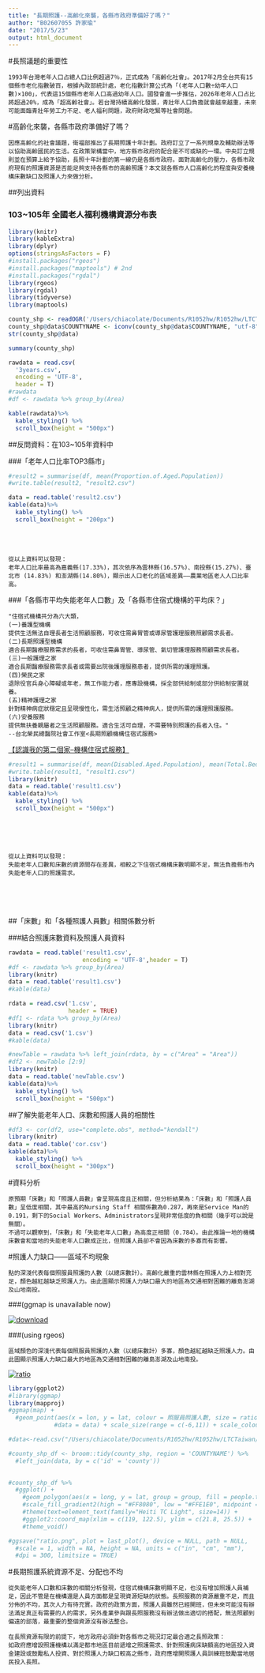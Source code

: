 ```yaml
---
title: "長期照護--高齡化來襲，各縣市政府準備好了嗎？"
author: "B02607055 許家瑜"
date: "2017/5/23"
output: html_document
---
```


#長照議題的重要性

    1993年台灣老年人口占總人口比例超過7％，正式成為「高齡化社會」。2017年2月全台共有15個縣市老化指數破百，根據內政部統計處，老化指數計算公式為「(老年人口數÷幼年人口數)×100」，代表這15個縣市老年人口高過幼年人口。國發會進一步推估，2026年老年人口占比將超過20%，成為「超高齡社會」。若台灣持續高齡化發展，青壯年人口負擔就會越來越重，未來可能面臨青壯年勞工力不足、老人福利問題，政府財政吃緊等社會問題。
    
#高齡化來襲，各縣市政府準備好了嗎？

    因應高齡化的社會議題，衛福部推出了長期照護十年計劃。政府訂立了一系列規章及輔助辦法等以協助高齡國民的生活。在政策架構當中，地方縣市政府的配合是不可或缺的一環。中央訂立規則並在預算上給予協助，長照十年計劃的第一線仍是各縣市政府。面對高齡化的壓力，各縣市政府現有的照護資源是否能足夠支持各縣市的高齡照護？本文就各縣市人口高齡化的程度與安養機構床數缺口及照護人力來做分析。

##列出資料

### 103~105年 全國老人福利機構資源分布表


```r
library(knitr)
library(kableExtra)
library(dplyr)
options(stringsAsFactors = F)
#install.packages("rgeos")
#install.packages("maptools") # 2nd
#install.packages("rgdal")
library(rgeos)
library(rgdal)
library(tidyverse)
library(maptools)

```





```r
county_shp <- readOGR('/Users/chiacolate/Documents/R1052hw/R1052hw/LTCTaiwan/shapefiles', layer = "county", encoding = 'utf-8', stringsAsFactors = F)
county_shp@data$COUNTYNAME <- iconv(county_shp@data$COUNTYNAME, "utf-8")
str(county_shp@data)

summary(county_shp)
```

```r
rawdata = read.csv(
  '3years.csv',
  encoding = 'UTF-8',
  header = T)
#rawdata
#df <- rawdata %>% group_by(Area)

kable(rawdata)%>%
  kable_styling() %>%
  scroll_box(height = "500px")
```


##反問資料：在103~105年資料中

###「老年人口比率TOP3縣市」

```r
#result2 = summarise(df, mean(Proportion.of.Aged.Population))
#write.table(result2, "result2.csv")

data = read.table('result2.csv')
kable(data)%>%
  kable_styling() %>%
  scroll_box(height = "200px")
```
<br>
<br>

    從以上資料可以發現：
    老年人口比率最高為嘉義縣(17.33%)，其次依序為雲林縣(16.57%)、南投縣(15.27%)、臺北市 (14.83%) 和澎湖縣(14.80%)，顯示出人口老化的區域差異——農業地區老人人口比率高。

###「各縣市平均失能老年人口數」及「各縣市住宿式機構的平均床？」

    "住宿式機構共分為六大類，
    (一)養護型機構
    提供生活無法自理長者生活照顧服務，可收住需鼻胃管或導尿管護理服務照顧需求長者。
    (二)長期照護型機構
    適合長期醫療服務需求的長者，可收住需鼻胃管、導尿管、氣切管護理服務照顧需求長者。
    (三)一般護理之家
    適合長期醫療服務需求長者或需要出院後護理服務患者，提供所需的護理照護。
    (四)榮民之家
    退除役官兵身心障礙或年老，無工作能力者，應專設機構，採全部供給制或部分供給制安置就養。
    (五)精神護理之家
    針對精神病症狀穩定且呈現慢性化，需生活照顧之精神病人，提供所需的護理照護服務。
    (六)安養服務
    提供無扶養親屬者之生活照顧服務。適合生活可自理，不需要特別照護的長者入住。"
    --台北榮民總醫院社會工作室<長期照顧機構住宿式服務>
    

<a href="http://www.sangha.tw/upload/magazine/%7BC1489C76-38EA-419B-97FF-384EB6FF7BF1%7D_p53-56%20%BB%7B%C3%D1%A5x%C6W%AA%F8%B7%D3%B8%EA%B7%BD.pdf" target="_blank">【認識我的第二個家--機構住宿式服務】</a>

```r
#result1 = summarise(df, mean(Disabled.Aged.Population), mean(Total.Beds))
#write.table(result1, "result1.csv")
library(knitr)
data = read.table('result1.csv')
kable(data)%>%
  kable_styling() %>%
  scroll_box(height = "500px")
```
<br>
<br>
<br>

    從以上資料可以發現：
    失能老年人口數和床數的資源間存在差異，相較之下住宿式機構床數明顯不足，無法負擔縣市內失能老年人口的照護需求。
    
<br>
<br>
<br>


##「床數」和「各種照護人員數」相關係數分析

###結合照護床數資料及照護人員資料
```r
rawdata = read.table('result1.csv',
                     encoding = 'UTF-8',header = T)
#df <- rawdata %>% group_by(Area)
library(knitr)
data = read.table('result1.csv')
#kable(data)

rdata = read.csv('1.csv',
                 header = TRUE)
#df1 <- rdata %>% group_by(Area)
library(knitr)
data = read.csv('1.csv')
#kable(data)

#newTable = rawdata %>% left_join(rdata, by = c("Area" = "Area"))
#df2 <- newTable [2:9]
library(knitr)
data = read.table('newTable.csv')
kable(data)%>%
  kable_styling() %>%
  scroll_box(height = "500px")
```


##了解失能老年人口、床數和照護人員的相關性
```r
#df3 <- cor(df2, use="complete.obs", method="kendall") 
library(knitr)
data = read.table('cor.csv')
kable(data)%>%
  kable_styling() %>%
  scroll_box(height = "300px")
```


#資料分析

    原預期「床數」和「照護人員數」會呈現高度且正相關，但分析結果為：「床數」和「照護人員數」呈低度相關，其中最高的Nursing Staff 相關係數為0.287，再來是Service Man的0.191，剩下的Social Workers、Administrators呈現非常低度的負相關（幾乎可以說是無關）。
    不過可以觀察到，「床數」和「失能老年人口數」為高度正相關（0.784）。由此推論一地的機構床數會和當地的失能老年人口數成正比，但照護人員卻不會因為床數的多寡而有影響。
    
    


#照護人力缺口——區域不均現象

    點的深淺代表每個照服員照護的人數（以總床數計）。高齡化嚴重的雲林縣在照護人力上相對充足，顏色越紅越缺乏照護人力。由此圖顯示照護人力缺口最大的地區為交通相對困難的離島澎湖及山地南投。

###(ggmap is unavailable now)

<a href="https://ibb.co/WndZkLX"><img src="https://i.ibb.co/kKrj4tT/download.png" alt="download" border="0"></a>

###(using rgeos)

    區域顏色的深淺代表每個照服員照護的人數（以總床數計）多寡，顏色越紅越缺乏照護人力。由此圖顯示照護人力缺口最大的地區為交通相對困難的離島澎湖及山地南投。

<a href="https://ibb.co/G2jxR1x"><img src="https://i.ibb.co/2tBndLn/ratio.png" alt="ratio" border="0"></a>




```r
library(ggplot2)
#library(ggmap)
library(mapproj)
#ggmap(map) + 
  #geom_point(aes(x = lon, y = lat, colour = 照服員照護人數, size = ratio),
             #data = data) + scale_size(range = c(-6,11)) + scale_colour_gradient(low = "yellow", high = "red")+ labs(col = "No. of people to take care of")
```

```r
#data<-read.csv("/Users/chiacolate/Documents/R1052hw/R1052hw/LTCTaiwan/4.csv",encoding = "big-5") 

#county_shp_df <- broom::tidy(county_shp, region = 'COUNTYNAME') %>%
  #left_join(data, by = c('id' = 'county'))

           
#county_shp_df %>% 
  #ggplot() + 
    #geom_polygon(aes(x = long, y = lat, group = group, fill = people.to.take.care.of), colour = 'gray') + scale_size(range = c(-6,11)) +
    #scale_fill_gradient2(high = "#FF8080", low = "#FFE1E0", midpoint = mean(data$people.to.take.care.of), name="number of people to take of") +
    #theme(text=element_text(family="Heiti TC Light", size=14)) +
    #ggplot2::coord_map(xlim = c(119, 122.5), ylim = c(21.8, 25.5)) +
    #theme_void()

#ggsave("ratio.png", plot = last_plot(), device = NULL, path = NULL,
  #scale = 1, width = NA, height = NA, units = c("in", "cm", "mm"),
  #dpi = 300, limitsize = TRUE)

```


#長期照護系統資源不足、分配也不均
    
    從失能老年人口數和床數的相關分析發現，住宿式機構床數明顯不足，也沒有增加照護人員補足，因此不管是在機構還是人員方面都是呈現資源短缺的狀態。長照服務的資源嚴重不足，而且分佈的不均，其次人力有待充實。政府的政策方面，照護人員雖然已經開班，但未來可能沒有辦法滿足真正有需要的人的需求，另外產業參與跟長照服務沒有辦法做出適切的搭配，無法照顧到偏遠的部落，最重要的整個資源沒有辦法整合。

    在長照資源有限的前提下，地方政府必須針對各縣市之現況訂定最合適之長照政策：
    如政府應增設照護機構以滿足都市地區目前遞增之照護需求、針對照護病床缺額高的地區投入資金建設或鼓勵私人投資、對於照護人力缺口較高之縣市，政府應增開照護人員訓練班鼓勵當地居民投入長照。

  
    
    
    
<br>
<br>
<br>
	